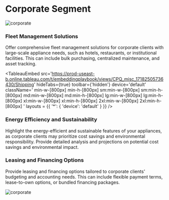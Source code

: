 

# Corporate Segment

![corporate](https://plus.unsplash.com/premium_photo-1661958068511-94e74df3a799?q=80&w=2974&auto=format&fit=crop&ixlib=rb-4.0.3&ixid=M3wxMjA3fDB8MHxwaG90by1wYWdlfHx8fGVufDB8fHx8fA%3D%3D)

### Fleet Management Solutions

Offer comprehensive fleet management solutions for corporate clients with large-scale appliance needs, such as hotels, restaurants, or institutional facilities. This can include bulk purchasing, centralized maintenance, and asset tracking.

<TableauEmbed
  src='https://prod-useast-b.online.tableau.com/t/embeddingplaybook/views/CPQ_misc_17182505736430/Shipping'
  hideTabs={true}
  toolbar={'hidden'}
  device='default'
  className='
  min-w-[800px] min-h-[800px]
  sm:min-w-[800px] sm:min-h-[800px]
  md:min-w-[800px] md:min-h-[800px]
  lg:min-w-[800px] lg:min-h-[800px]
  xl:min-w-[800px] xl:min-h-[800px]
  2xl:min-w-[800px] 2xl:min-h-[800px]
  '
  layouts = {{
    '*': { 'device': 'default' }
  }}
/>

### Energy Efficiency and Sustainability

Highlight the energy-efficient and sustainable features of your appliances, as corporate clients may prioritize cost savings and environmental responsibility. Provide detailed analysis and projections on potential cost savings and environmental impact.


### Leasing and Financing Options

Provide leasing and financing options tailored to corporate clients' budgeting and accounting needs. This can include flexible payment terms, lease-to-own options, or bundled financing packages.

![corporate](https://plus.unsplash.com/premium_photo-1664302275696-3f44bc5b03db?q=80&w=2940&auto=format&fit=crop&ixlib=rb-4.0.3&ixid=M3wxMjA3fDB8MHxwaG90by1wYWdlfHx8fGVufDB8fHx8fA%3D%3D)
